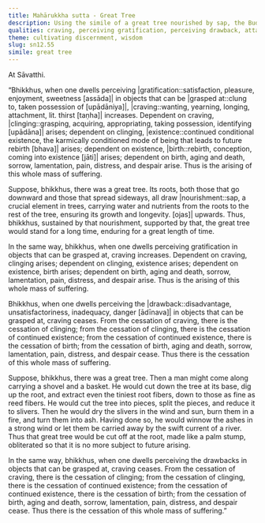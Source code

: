 ```yaml
---
title: Mahārukkha sutta - Great Tree
description: Using the simile of a great tree nourished by sap, the Buddha explains that perceiving gratification in graspable objects fuels craving and perpetuates suffering, whereas seeing their drawbacks leads to the cessation of craving and the end of suffering.
qualities: craving, perceiving gratification, perceiving drawback, attachment, suffering, ending
theme: cultivating discernment, wisdom
slug: sn12.55
simile: great tree
---
```


At Sāvatthi.

“Bhikkhus, when one dwells perceiving |gratification::satisfaction, pleasure, enjoyment, sweetness [assāda]| in objects that can be |grasped at::clung to, taken possession of [upādāniya]|, |craving::wanting, yearning, longing, attachment, lit. thirst [taṇha]| increases. Dependent on craving, |clinging::grasping, acquiring, appropriating, taking possession, identifying [upādāna]| arises; dependent on clinging, |existence::continued conditional existence, the karmically conditioned mode of being that leads to future rebirth [bhava]| arises; dependent on existence, |birth::rebirth, conception, coming into existence [jāti]| arises; dependent on birth, aging and death, sorrow, lamentation, pain, distress, and despair arise. Thus is the arising of this whole mass of suffering.

Suppose, bhikkhus, there was a great tree. Its roots, both those that go downward and those that spread sideways, all draw |nourishment::sap, a crucial element in trees, carrying water and nutrients from the roots to the rest of the tree, ensuring its growth and longevity. [ojas]| upwards. Thus, bhikkhus, sustained by that nourishment, supported by that, the great tree would stand for a long time, enduring for a great length of time.

In the same way, bhikkhus, when one dwells perceiving gratification in objects that can be grasped at, craving increases. Dependent on craving, clinging arises; dependent on clinging, existence arises; dependent on existence, birth arises; dependent on birth, aging and death, sorrow, lamentation, pain, distress, and despair arise. Thus is the arising of this whole mass of suffering.

Bhikkhus, when one dwells perceiving the |drawback::disadvantage, unsatisfactoriness, inadequacy, danger [ādīnava]| in objects that can be grasped at, craving ceases. From the cessation of craving, there is the cessation of clinging; from the cessation of clinging, there is the cessation of continued existence; from the cessation of continued existence, there is the cessation of birth; from the cessation of birth, aging and death, sorrow, lamentation, pain, distress, and despair cease. Thus there is the cessation of this whole mass of suffering.

Suppose, bhikkhus, there was a great tree. Then a man might come along carrying a shovel and a basket. He would cut down the tree at its base, dig up the root, and extract even the tiniest root fibers, down to those as fine as reed fibers. He would cut the tree into pieces, split the pieces, and reduce it to slivers. Then he would dry the slivers in the wind and sun, burn them in a fire, and turn them into ash. Having done so, he would winnow the ashes in a strong wind or let them be carried away by the swift current of a river. Thus that great tree would be cut off at the root, made like a palm stump, obliterated so that it is no more subject to future arising.

In the same way, bhikkhus, when one dwells perceiving the drawbacks in objects that can be grasped at, craving ceases. From the cessation of craving, there is the cessation of clinging; from the cessation of clinging, there is the cessation of continued existence; from the cessation of continued existence, there is the cessation of birth; from the cessation of birth, aging and death, sorrow, lamentation, pain, distress, and despair cease. Thus there is the cessation of this whole mass of suffering.”
